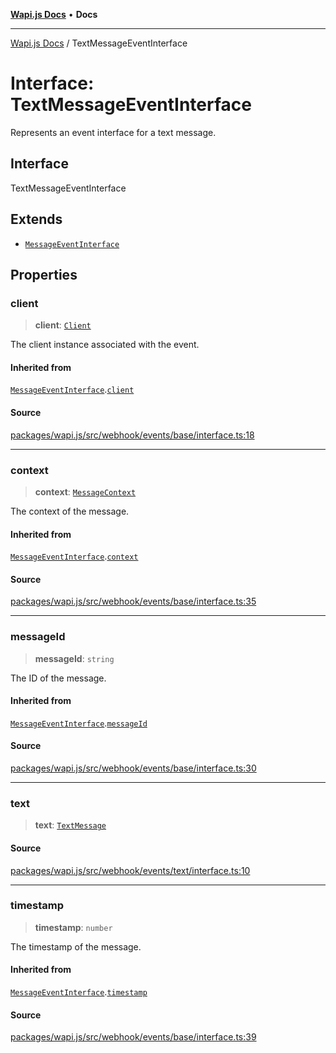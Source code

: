 [**Wapi.js Docs**](../README.mdx) • **Docs**

***

[Wapi.js Docs](../globals.mdx) / TextMessageEventInterface

# Interface: TextMessageEventInterface

Represents an event interface for a text message.

## Interface

TextMessageEventInterface

## Extends

- [`MessageEventInterface`](MessageEventInterface.mdx)

## Properties

### client

> **client**: [`Client`](../classes/Client.mdx)

The client instance associated with the event.

#### Inherited from

[`MessageEventInterface`](MessageEventInterface.mdx).[`client`](MessageEventInterface.mdx#client)

#### Source

[packages/wapi.js/src/webhook/events/base/interface.ts:18](https://github.com/sarthakjdev/wapi.js/blob/13b0ae8a179e1d2ead89d348fa5b05387c8fc977/packages/wapi.js/src/webhook/events/base/interface.ts#L18)

***

### context

> **context**: [`MessageContext`](../type-aliases/MessageContext.mdx)

The context of the message.

#### Inherited from

[`MessageEventInterface`](MessageEventInterface.mdx).[`context`](MessageEventInterface.mdx#context)

#### Source

[packages/wapi.js/src/webhook/events/base/interface.ts:35](https://github.com/sarthakjdev/wapi.js/blob/13b0ae8a179e1d2ead89d348fa5b05387c8fc977/packages/wapi.js/src/webhook/events/base/interface.ts#L35)

***

### messageId

> **messageId**: `string`

The ID of the message.

#### Inherited from

[`MessageEventInterface`](MessageEventInterface.mdx).[`messageId`](MessageEventInterface.mdx#messageid)

#### Source

[packages/wapi.js/src/webhook/events/base/interface.ts:30](https://github.com/sarthakjdev/wapi.js/blob/13b0ae8a179e1d2ead89d348fa5b05387c8fc977/packages/wapi.js/src/webhook/events/base/interface.ts#L30)

***

### text

> **text**: [`TextMessage`](../classes/TextMessage.mdx)

#### Source

[packages/wapi.js/src/webhook/events/text/interface.ts:10](https://github.com/sarthakjdev/wapi.js/blob/13b0ae8a179e1d2ead89d348fa5b05387c8fc977/packages/wapi.js/src/webhook/events/text/interface.ts#L10)

***

### timestamp

> **timestamp**: `number`

The timestamp of the message.

#### Inherited from

[`MessageEventInterface`](MessageEventInterface.mdx).[`timestamp`](MessageEventInterface.mdx#timestamp)

#### Source

[packages/wapi.js/src/webhook/events/base/interface.ts:39](https://github.com/sarthakjdev/wapi.js/blob/13b0ae8a179e1d2ead89d348fa5b05387c8fc977/packages/wapi.js/src/webhook/events/base/interface.ts#L39)

